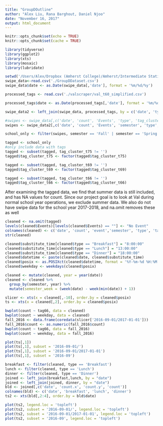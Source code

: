 ```yaml
---
title: "GroupDOutline"
author: "Alex Liu, Rana Barghout, Daniel Njoo"
date: "November 16, 2017"
output: html_document
---
```


```r
knitr::opts_chunk$set(echo = TRUE)
knitr::opts_chunk$set(cache = TRUE)
```


```r
library(tidyverse)
library(ggplot2)
library(xts)
library(mosaic)
library(lubridate)
```

```r
setwd('/Users/Alex/Dropbox (Amherst College)/Amherst/Intermediate Statistics 230/val_project/')
swipe_data<-read.csv('./GroupDDataset.csv')
swipe_data$date <- as.Date(swipe_data[,'date'], format = '%m/%d/%y')

processed_tags <- read.csv('./valscraper/val_t60_simplified.csv')

processed_tags$date <- as.Date(processed_tags[,'date'], format = '%m/%d/%y')

swipe_data2 <- left_join(swipe_data, processed_tags, by = c('date', 'type'))
```

```r
#swipes <- swipe_data[,c('date', 'count', 'Events', 'type', 'tag_cluster_t75')]
swipes <- swipe_data2[,c('date', 'count', 'Events', 'semester', 'type', 'tag_cluster_t75', 'tag_cluster_t69', 'tag_cluster_t66')]

school_only <- filter(swipes, semester == 'Fall' | semester == 'Spring')

tagged <- school_only
#only include data with tags
tagged <- subset(tagged, tag_cluster_t75 != '')
tagged$tag_cluster_t75 <- factor(tagged$tag_cluster_t75)

tagged <- subset(tagged, tag_cluster_t69 != '')
tagged$tag_cluster_t69 <- factor(tagged$tag_cluster_t69)

tagged <- subset(tagged, tag_cluster_t66 != '')
tagged$tag_cluster_t66 <- factor(tagged$tag_cluster_t66)
```
After examining the tagged data, we find that summer data is still included, and has NA values for count. Since our project goal is to look at Val during normal school year operations, we exclude summer data. We also do not have swipe data for the school year 2017-2018, and na.omit removes these as well

```r
cleaned <- na.omit(tagged)
levels(cleaned$Events)[levels(cleaned$Events) == ""] <- "No Event"
colnames(cleaned) <- c('date', 'count', 'event','semester', 'type', 'tag75', 'tag69', 'tag66')
str(cleaned)
```


```r
cleaned$substitute_time[cleaned$type == "Breakfast"] = "8:00:00"
cleaned$substitute_time[cleaned$type == "Lunch"] = "13:00:00"
cleaned$substitute_time[cleaned$type == "Dinner"] = "18:00:00"
cleaned$datetime <- paste(cleaned$date, cleaned$substitute_time)
cleaned$posix <- as.POSIXct(cleaned$datetime, format = '%Y-%m-%d %H:%M:%S')
cleaned$weekday <- weekdays(cleaned$posix)
```

```r
cleaned <- mutate(cleaned, year = year(date))
cleaned <- cleaned %>% 
  group_by(semester, year) %>%
  mutate(semester_week = (week(date) - week(min(date)) + 1))
```



```r
slicer <- xts(x = cleaned[,-10], order.by = cleaned$posix)
ts <- xts(x = cleaned[,2], order.by = cleaned$posix)
```

```r
bwplot(count ~ tag66, data = cleaned)
bwplot(count ~ weekday, data = cleaned)
fall_2016 <- data.frame(coredata(slicer['2016-09-01/2017-01-01']))
fall_2016$count <- as.numeric(fall_2016$count)
bwplot(count ~ tag66, data = fall_2016)
bwplot(count ~ weekday, data = fall_2016)
```



```r
plot(ts[,1])
plot(ts[,1], subset = '2016-09-01/')
plot(ts[,1], subset = '2016-09-01/2017-01-01')
plot(ts[,1], subset = '2016-09')
```

```r
breakfast <- filter(cleaned, type == 'Breakfast')
lunch <- filter(cleaned, type == 'Lunch')
dinner <- filter(cleaned, type == 'Dinner')
joined <- left_join(breakfast,lunch, by = "date")
joined <- left_join(joined, dinner, by = "date")
bld <- joined[,c('date', 'count.x', 'count.y', 'count')]
colnames(bld) <- c('date', 'breakfast', 'lunch', 'dinner')
ts2 <- xts(bld[,2:4], order.by = bld$date)
```

```r
plot(ts2, legend.loc = 'topleft')
plot(ts2, subset = '2016-09-01/', legend.loc = 'topleft')
plot(ts2, subset = '2016-09-01/2017-01-01', legend.loc = 'topleft')
plot(ts2, subset = '2016-09', legend.loc = 'topleft')
```
